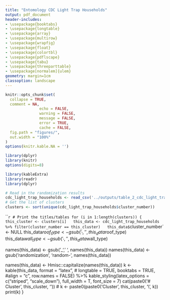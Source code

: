 ```yaml
---
title: "Entomology CDC Light Trap Households"
output: pdf_document
header-includes:
- \usepackage{booktabs}
- \usepackage{longtable}
- \usepackage{array}
- \usepackage{multirow}
- \usepackage{wrapfig}
- \usepackage{float}
- \usepackage{colortbl}
- \usepackage{pdflscape}
- \usepackage{tabu}
- \usepackage{threeparttable}
- \usepackage[normalem]{ulem}
geometry: margin=1cm
classoption: landscape
---
```



```r
knitr::opts_chunk$set(
  collapse = TRUE,
  comment = NA, 
               echo = FALSE, 
               warning = FALSE, 
               message = FALSE, 
               error = TRUE, 
               cache = FALSE,
  fig.path = "figures/",
  out.width = "100%"
)
options(knitr.kable.NA = '')
```

```r
library(dplyr)
library(knitr)
options(digits=8)

library(kableExtra)
library(readr)
library(dplyr)
```

```r
# Read in the randomization results
cdc_light_trap_households <- read_csv('../outputs/table_2_cdc_light_trap_households.csv')
# Get the list of clusters
clusters <- sort(unique(cdc_light_trap_households$cluster_number))

```

```r
# Print the titles/tables
for (i in 1:length(clusters)) {
  this_cluster <- clusters[i]
  this_data <- cdc_light_trap_households %>% filter(cluster_number == this_cluster)
  this_data$`cluster_number` <- NULL
  this_data$roof_type <- gsub('_', ' ', this_data$roof_type)
  this_data$wall_type <- gsub('_', ' ', this_data$wall_type)

  names(this_data) <- gsub('_', ' ', names(this_data))
  names(this_data) <- gsub('randomization', 'random-\nization', names(this_data))

  names(this_data) <- Hmisc::capitalize(names(this_data))
  k <- kable(this_data, format = "latex",
              # longtable = TRUE,
              booktabs = TRUE,
              #align = "c", 
          row.names = FALSE) %>%
      kable_styling(latex_options = c("striped", "scale_down"), full_width = T, 
                    font_size = 7) 
  cat(paste0('# Cluster', this_cluster, '\n\n'))
  # k <- paste0(paste0('Cluster ', this_cluster, '\\', k))
  print(k)
}
